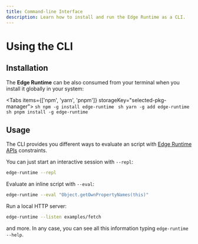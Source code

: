 ```yaml
---
title: Command-line Interface
description: Learn how to install and run the Edge Runtime as a CLI.
---
```



# Using the CLI

## Installation

The **Edge Runtime** can be also consumed from your terminal when you install it globally in your system:

<Tabs items={['npm', 'yarn', 'pnpm']} storageKey="selected-pkg-manager">
  <Tab>
    ```sh
    npm -g install edge-runtime
    ```
  </Tab>
  <Tab>
    ```sh
    yarn -g add edge-runtime
    ```
  </Tab>
  <Tab>
    ```sh
    pnpm install -g edge-runtime
    ```
  </Tab>
</Tabs>

## Usage

The CLI provides you different ways to evaluate an script with [Edge Runtime APIs](/features/available-apis) constraints.

You can just start an interactive session with `--repl`:

```bash
edge-runtime --repl
```

Evaluate an inline script with `--eval`:

```bash
edge-runtime --eval "Object.getOwnPropertyNames(this)"
```

Run a local HTTP server:

```bash
edge-runtime --listen examples/fetch
```

and more. In any case, you can see all this information typing `edge-runtime --help`.
